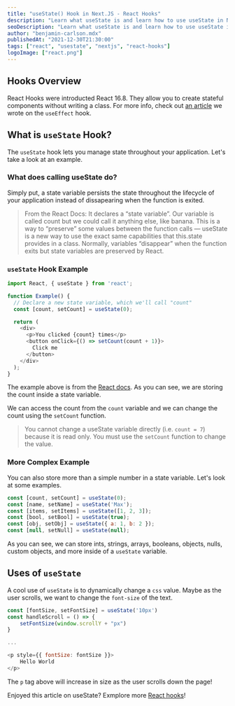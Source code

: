 ```yaml
---
title: "useState() Hook in Next.JS - React Hooks"
description: "Learn what useState is and learn how to use useState in Next.JS by coding some examples."
seoDescription: "Learn what useState is and learn how to use useState in Next.JS by coding some examples."
author: "benjamin-carlson.mdx"
publishedAt: "2021-12-30T21:30:00"
tags: ["react", "usestate", "nextjs", "react-hooks"]
logoImage: ["react.png"]
---
```


## Hooks Overview

React Hooks were introducted React 16.8. They allow you to create stateful components without writing a class. For more info, check out [an article](using-react-useeffect) we wrote on the `useEffect` hook.

## What is `useState` Hook?

The `useState` hook lets you manage state throughout your application. Let's take a look at an example.

### What does calling useState do?

Simply put, a state variable persists the state throughout the lifecycle of your application instead of dissapearing when the function is exited.

> From the React Docs:  It declares a “state variable”. Our variable is called count but we could call it anything else, like banana. This is a way to “preserve” some values between the function calls — useState is a new way to use the exact same capabilities that this.state provides in a class. Normally, variables “disappear” when the function exits but state variables are preserved by React.

### `useState` Hook Example

```javascript
import React, { useState } from 'react';

function Example() {
  // Declare a new state variable, which we'll call "count"
  const [count, setCount] = useState(0);

  return (
    <div>
      <p>You clicked {count} times</p>
      <button onClick={() => setCount(count + 1)}>
        Click me
      </button>
    </div>
  );
}
```

The example above is from the [React docs](https://reactjs.org/docs/hooks-state.html). As you can see, we are storing the count inside a state variable.

We can access the count from the `count` variable and we can change the count using the `setCount` function.

> You cannot change a useState variable directly (i.e. `count = 7`) because it is read only. You must use the `setCount` function to change the value.

### More Complex Example

You can also store more than a simple number in a state variable. Let's look at some examples.

```javascript
const [count, setCount] = useState(0);
const [name, setName] = useState('Max');
const [items, setItems] = useState([1, 2, 3]);
const [bool, setBool] = useState(true);
const [obj, setObj] = useState({ a: 1, b: 2 });
const [null, setNull] = useState(null);
```

As you can see, we can store ints, strings, arrays, booleans, objects, nulls, custom objects, and more inside of a `useState` variable.

## Uses of `useState`

A cool use of `useState` is to dynamically change a `css` value. Maybe as the user scrolls, we want to change the `font-size` of the text.

```javascript
const [fontSize, setFontSize] = useState('10px')
const handleScroll = () => {
    setFontSize(window.scrollY + "px")
}

...

<p style={{ fontSize: fontSize }}>
    Hello World
</p>
```

The `p` tag above will increase in size as the user scrolls down the page!

Enjoyed this article on useState? Exmplore more [React hooks](/tags/react-hooks)!